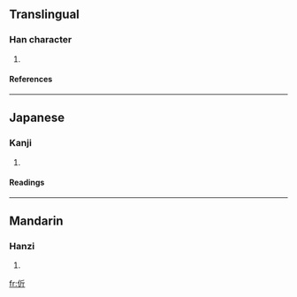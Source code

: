 ==Translingual==
===Han character===
{{Han char|rad=人|as=04|sn=6|four=2222<sub>1</sub>|canj=人竹一中 (OHML)}}
# {{defn|Han}}
====References====
{{Han ref|kx=0096.060|dkj=00444|dj=0204.040|hdz=10124.040|uh=4F12|ud=20242|bh=C9BB|bd=51643}}
----
==Japanese==
===Kanji===
{{ja-kanji|grade=|rs=人04}}
# {{defn|Japanese}}
====Readings====
{{ja-readings|on=[[きん]] (kin), [[こん]] (kon)|kun=[[たすける]] (tasukeru)}}
----
==Mandarin==
===Hanzi===
{{cmn-hanzi|pin=[[jìn]] (jin4)|wg=chin<sup>4</sup>}}
# {{defn|Mandarin}}

[[fr:伒]]